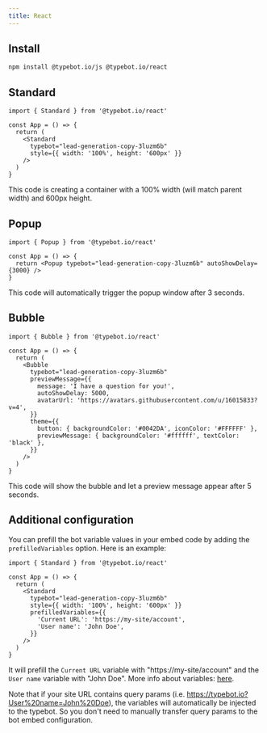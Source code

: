 ```yaml
---
title: React
---
```


## Install

```bash
npm install @typebot.io/js @typebot.io/react
```

## Standard

```tsx
import { Standard } from '@typebot.io/react'

const App = () => {
  return (
    <Standard
      typebot="lead-generation-copy-3luzm6b"
      style={{ width: '100%', height: '600px' }}
    />
  )
}
```

This code is creating a container with a 100% width (will match parent width) and 600px height.

## Popup

```tsx
import { Popup } from '@typebot.io/react'

const App = () => {
  return <Popup typebot="lead-generation-copy-3luzm6b" autoShowDelay={3000} />
}
```

This code will automatically trigger the popup window after 3 seconds.

## Bubble

```tsx
import { Bubble } from '@typebot.io/react'

const App = () => {
  return (
    <Bubble
      typebot="lead-generation-copy-3luzm6b"
      previewMessage={{
        message: 'I have a question for you!',
        autoShowDelay: 5000,
        avatarUrl: 'https://avatars.githubusercontent.com/u/16015833?v=4',
      }}
      theme={{
        button: { backgroundColor: '#0042DA', iconColor: '#FFFFFF' },
        previewMessage: { backgroundColor: '#ffffff', textColor: 'black' },
      }}
    />
  )
}
```

This code will show the bubble and let a preview message appear after 5 seconds.

## Additional configuration

You can prefill the bot variable values in your embed code by adding the `prefilledVariables` option. Here is an example:

```tsx
import { Standard } from '@typebot.io/react'

const App = () => {
  return (
    <Standard
      typebot="lead-generation-copy-3luzm6b"
      style={{ width: '100%', height: '600px' }}
      prefilledVariables={{
        'Current URL': 'https://my-site/account',
        'User name': 'John Doe',
      }}
    />
  )
}
```

It will prefill the `Current URL` variable with "https://my-site/account" and the `User name` variable with "John Doe". More info about variables: [here](/editor/variables).

Note that if your site URL contains query params (i.e. https://typebot.io?User%20name=John%20Doe), the variables will automatically be injected to the typebot. So you don't need to manually transfer query params to the bot embed configuration.
